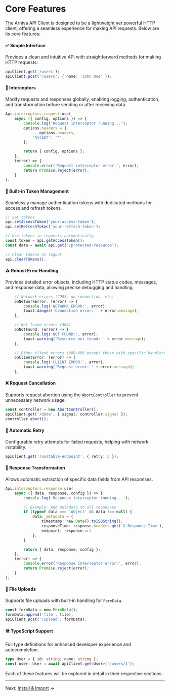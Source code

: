 
<Meta title="Api/Core Features" />

# Core Features

The Arniva API Client is designed to be a lightweight yet powerful HTTP client, offering a seamless experience for making API requests. Below are its core features:

#### ✅ Simple Interface
Provides a clean and intuitive API with straightforward methods for making HTTP requests:
```ts
apiClient.get('/users');
apiClient.post('/users', { name: 'John Doe' });
```

#### 🔄 Interceptors
Modify requests and responses globally, enabling logging, authentication, and transformation before sending or after receiving data.
```ts
Api.interceptors.request.use(
	async ({ config, options }) => {
		console.log('Request interceptor running...');
		options.headers = {
			...options.headers,
			'Accept': '*',
		};

		return { config, options };
	},
	(error) => {
		console.error('Request interceptor error:', error);
		return Promise.reject(error);
	}
);
```

#### 🔐 Built-in Token Management
Seamlessly manage authentication tokens with dedicated methods for access and refresh tokens.
```ts
// Set tokens
api.setAccessToken('your-access-token');
api.setRefreshToken('your-refresh-token');

// Use tokens in requests automatically
const token = api.getAccessToken();
const data = await api.get('/protected-resource');

// Clear tokens on logout
api.clearTokens();
```

#### ⚠️ Robust Error Handling
Provides detailed error objects, including HTTP status codes, messages, and response data, allowing precise debugging and handling.
```ts
	// Network errors (CORS, no connection, etc)
	onNetworkError: (error) => {
		console.log('NETWORK ERROR:', error);
		toast.danger('Connection error: ' + error.message);
	},

	// Not found errors (404)
	onNotFound: (error) => {
		console.log('NOT FOUND:', error);
		toast.warning('Resource not found: ' + error.message);
	},

	// Other client errors (400-499 except those with specific handlers)
	onClientError: (error) => {
		console.log('CLIENT ERROR:', error);
		toast.warning('Request error: ' + error.message);
	},
```

#### ❌ Request Cancellation
Supports request abortion using the `AbortController` to prevent unnecessary network usage.
```ts
const controller = new AbortController();
apiClient.get('/data', { signal: controller.signal });
controller.abort();
```

#### 🔁 Automatic Retry
Configurable retry attempts for failed requests, helping with network instability.
```ts
apiClient.get('/unstable-endpoint', { retry: 3 });
```

#### 🔄 Response Transformation
Allows automatic extraction of specific data fields from API responses.
```ts
Api.interceptors.response.use(
	async ({ data, response, config }) => {
		console.log('Response interceptor running...');

		// Example: Add metadata to all responses
		if (typeof data === 'object' && data !== null) {
			data._metadata = {
				timestamp: new Date().toISOString(),
				responseTime: response.headers.get('X-Response-Time'),
				endpoint: response.url
			};
		}

		return { data, response, config };
	},
	(error) => {
		console.error('Response interceptor error:', error);
		return Promise.reject(error);
	}
);
```

#### 📂 File Uploads
Supports file uploads with built-in handling for `FormData`.
```ts
const formData = new FormData();
formData.append('file', file);
apiClient.post('/upload', formData);
```

#### 🛠 TypeScript Support
Full type definitions for enhanced developer experience and autocompletion.
```ts
type User = { id: string; name: string };
const user: User = await apiClient.get<User>('/users/1');
```

Each of these features will be explored in detail in their respective sections.

---
Next: [Install & Import](/docs/api-install-import--docs) →